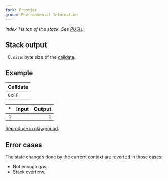 ```yaml
---
fork: Frontier
group: Environmental Information
---
```


_Index 1 is top of the stack. See [PUSH](/#60)._

## Stack output

0. `size`: byte size of the [calldata](/about).

## Example

| Calldata |
| -------- |
| `0xFF`   |

|  \* | Input | Output |
| --: | ----: | -----: |
| `1` |       |    `1` |

[Reproduce in playground](/playground?unit=Wei&callData=0xFF&codeType=Mnemonic&code='CALLDATASIZE'_).

## Error cases

The state changes done by the current context are [reverted](#FD) in those cases:

- Not enough gas.
- Stack overflow.
